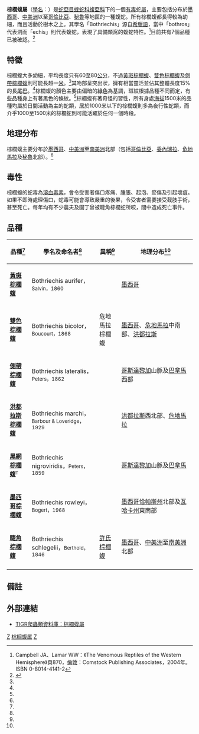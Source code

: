 {{Automatic taxobox
| taxon = Bothriechis
| authority = Peters，1859
| image = Paratype of Bothriechis guifarroi - ZooKeys-298-077-g005E.jpg
| image_caption = ''[[Bothriechis_guifarroi|Bothriechis guifarroi]]''
| synonyms = * ''Bothriechis'' - Peters，1859
* ''Teleuraspis'' - Cope，1860
* ''Thamnocenchris'' - Salvin，1860
* ''Thanatos'' - Posada Arango，1889
* ''Thanatophis'' - Posada Arango，1889<ref name="McD99">McDiarmid RW、Campbell JA、Touré T：《Snake Species of the World: A Taxonomic and Geographic Reference, vol. 1》頁511，Herpetologists' League，1999年。ISBN 1-893777-00-6</ref>}}

'''棕櫚蝮屬'''（[[學名|學名]]：'''''{{lang|la|Bothriechis}}'''''）是[[蛇亞目|蛇亞目]][[蝰蛇科|蝰蛇科]][[蝮亞科|蝮亞科]]下的一個[[毒蛇|有毒]]蛇[[屬|屬]]，主要包括分布於[[墨西哥|墨西哥]]、[[中美洲|中美洲]]以至[[哥倫比亞|哥倫比亞]]、[[秘魯|秘魯]]等地區的一種蝮蛇。所有棕櫚蝮都長得較為幼細，而且活動於樹木之上。其學名「Bothriechis」源自[[希臘語|希臘語]]，當中「bothros」代表洞而「echis」則代表蝮蛇，表現了具備頰窩的蝮蛇特性。<ref name="C&L04">Campbell JA、Lamar WW：《The Venomous Reptiles of the Western Hemisphere》頁870，[[倫敦|倫敦]]：Comstock Publishing Associates，2004年。ISBN 0-8014-4141-2</ref>目前共有7個品種已被確認。<ref name="ITIS">{{ITIS|ID=585650|taxon=Bothriechis|year=2006|date=2 November}}</ref>

==特徵==
棕櫚蝮大多幼細，平均長度只有60至80[[公分|公分]]，不過[[黃斑棕櫚蝮|黃斑棕櫚蝮]]、[[雙色棕櫚蝮|雙色棕櫚蝮]]及[[側帶棕櫚蝮|側帶棕櫚蝮]]則可能長越一[[米_(單位)|米]]。<ref name="C&L04"/>其吻部呈突出狀，擁有相當靈活並佔其整體長度15%的長[[尾巴|尾巴]]。<ref name="C&L04"/>棕櫚蝮的顏色主要由偏暗的[[綠色|綠色]]為基調，斑紋根據品種不同而定，有些品種身上有著黑色的條紋。<ref name="C&L04"/>棕櫚蝮有著奇怪的習性，所有身處[[海拔|海拔]]1500米的品種均屬於日間活動為主的蛇類，居於1000米以下的棕櫚蝮則多為夜行性蛇類，而介乎1000至1500米的棕櫚蛇則可能活躍於任何一個時段。

==地理分布==
棕櫚蝮主要分布於[[墨西哥|墨西哥]]、[[中美洲|中美洲]]至[[南美洲|南美洲]]北部（包括[[哥倫比亞|哥倫比亞]]、[[委內瑞拉|委內瑞拉]]、[[危地馬拉|危地馬拉]]及[[秘魯|秘魯]]北部）。<ref name="McD99"/>

==毒性==
棕櫚蝮的蛇毒為[[溶血毒素|溶血毒素]]，會令受害者傷口疼痛、腫脹、起泡、瘀傷及引起壞疽。如果不即時處理傷口，蛇毒可能會導致嚴重的後果，令受害者需要接受截肢手術，甚至死亡。每年均有不少農夫及園丁曾被睫角棕櫚蛇所咬，間中造成死亡事件。

==品種==
{|cellspacing=0 cellpadding=2 border=1 style="border-collapse: collapse;"
!bgcolor="#f0f0f0"|品種<ref name="ITIS"/>
!bgcolor="#f0f0f0"|學名及命名者<ref name="ITIS"/>
!bgcolor="#f0f0f0"|異稱<ref name="C&L04"/>
!bgcolor="#f0f0f0"|地理分布<ref name="McD99"/>
|-
|'''[[黃斑棕櫚蝮|黃斑棕櫚蝮]]'''
|Bothriechis aurifer，<small>Salvin，1860</small>
|
|style="width:40%"|[[墨西哥|墨西哥]]
|-
|'''[[雙色棕櫚蝮|雙色棕櫚蝮]]'''
|Bothriechis bicolor，<small>Boucourt，1868</small>
|危地馬拉棕櫚蝮
|[[墨西哥|墨西哥]]、[[危地馬拉|危地馬拉]]中南部、[[洪都拉斯|洪都拉斯]]
|-
|'''[[側帶棕櫚蝮|側帶棕櫚蝮]]'''
|Bothriechis lateralis，<small>Peters，1862</small>
|
|[[哥斯達黎加|哥斯達黎加]]山脈及[[巴拿馬|巴拿馬]]西部
|-
|'''[[洪都拉斯棕櫚蝮|洪都拉斯棕櫚蝮]]'''
|Bothriechis marchi，<small>Barbour & Loveridge，1929</small>
|
|[[洪都拉斯|洪都拉斯]]西北部、[[危地馬拉|危地馬拉]]
|-
|'''[[黑網棕櫚蝮|黑網棕櫚蝮]]'''<font size="-1"><sup>T</sup></font>
|Bothriechis nigroviridis，<small>Peters，1859</small>
|
|[[哥斯達黎加|哥斯達黎加]]山脈及[[巴拿馬|巴拿馬]]
|-
|'''[[墨西哥棕櫚蝮|墨西哥棕櫚蝮]]'''
|Bothriechis rowleyi，<small>Bogert，1968</small>
|
|[[墨西哥|墨西哥]][[恰帕斯州|恰帕斯州]]北部及[[瓦哈卡州|瓦哈卡州]]東南部
|-
|'''[[睫角棕櫚蝮|睫角棕櫚蝮]]'''
|Bothriechis schlegelii，<small>Berthold，1846</small>
|[[許氏棕櫚蝮|許氏棕櫚蝮]]
|[[墨西哥|墨西哥]]、[[中美洲|中美洲]]至[[南美洲|南美洲]]北部
|-
|}

==備註==
{{reflist}}

==外部連結==
*{{en}}[http://reptile-database.reptarium.cz/search.php?&genus=Bothriechis&submit=Search TIGR爬蟲類資料庫：棕櫚蝮屬]
{{Taxonbar|from=Q944716}}

[[Category:蝰科|Z]]
[[Category:棕榈蝮属|]]
[[Category:1859年描述的分类群|Z]]